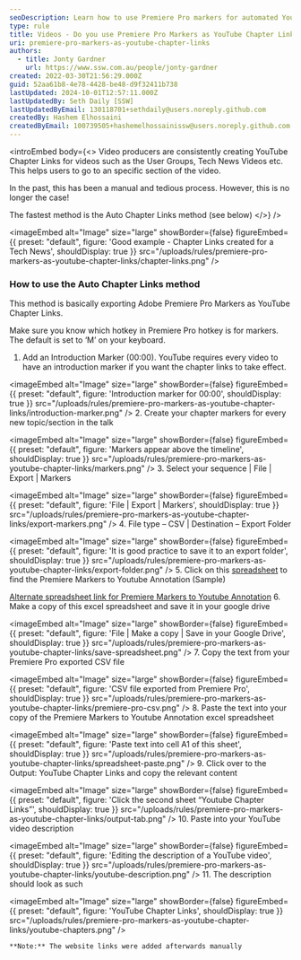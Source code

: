 ```yaml
---
seoDescription: Learn how to use Premiere Pro markers for automated YouTube chapter links, saving time on video organization
type: rule
title: Videos - Do you use Premiere Pro Markers as YouTube Chapter Links?
uri: premiere-pro-markers-as-youtube-chapter-links
authors:
  - title: Jonty Gardner
    url: https://www.ssw.com.au/people/jonty-gardner
created: 2022-03-30T21:56:29.000Z
guid: 52aa61b8-4e78-4428-be48-d9f32411b738
lastUpdated: 2024-10-01T12:57:11.000Z
lastUpdatedBy: Seth Daily [SSW]
lastUpdatedByEmail: 130118701+sethdaily@users.noreply.github.com
createdBy: Hashem Elhossaini
createdByEmail: 100739505+hashemelhossainissw@users.noreply.github.com
---
```

<introEmbed
  body={<>
Video producers are consistently creating YouTube Chapter Links for videos such as the User Groups, Tech News Videos etc. This helps users to go to an specific section of the video.

In the past, this has been a manual and tedious process. However, this is no longer the case!

The fastest method is the Auto Chapter Links method (see below)
  </>}
/>

<imageEmbed
  alt="Image"
  size="large"
  showBorder={false}
  figureEmbed={{
    preset: "default",
    figure: 'Good example - Chapter Links created for a Tech News',
    shouldDisplay: true
  }}
  src="/uploads/rules/premiere-pro-markers-as-youtube-chapter-links/chapter-links.png"
/>

### How to use the Auto Chapter Links method

This method is basically exporting Adobe Premiere Pro Markers as YouTube Chapter Links.

Make sure you know which hotkey in Premiere Pro hotkey is for markers. The default is set to ‘M’ on your keyboard.

1. Add an Introduction Marker (00:00). YouTube requires every video to have an introduction marker if you want the chapter links to take effect.
   
<imageEmbed
  alt="Image"
  size="large"
  showBorder={false}
  figureEmbed={{
    preset: "default",
    figure: 'Introduction marker for 00:00',
    shouldDisplay: true
  }}
  src="/uploads/rules/premiere-pro-markers-as-youtube-chapter-links/introduction-marker.png"
/>
2. Create your chapter markers for every new topic/section in the talk
   
<imageEmbed
  alt="Image"
  size="large"
  showBorder={false}
  figureEmbed={{
    preset: "default",
    figure: 'Markers appear above the timeline',
    shouldDisplay: true
  }}
  src="/uploads/rules/premiere-pro-markers-as-youtube-chapter-links/markers.png"
/>
3. Select your sequence | File | Export | Markers
   
<imageEmbed
  alt="Image"
  size="large"
  showBorder={false}
  figureEmbed={{
    preset: "default",
    figure: 'File | Export | Markers',
    shouldDisplay: true
  }}
  src="/uploads/rules/premiere-pro-markers-as-youtube-chapter-links/export-markers.png"
/>
4. File type – CSV | Destination – Export Folder
   
<imageEmbed
  alt="Image"
  size="large"
  showBorder={false}
  figureEmbed={{
    preset: "default",
    figure: 'It is good practice to save it to an export folder',
    shouldDisplay: true
  }}
  src="/uploads/rules/premiere-pro-markers-as-youtube-chapter-links/export-folder.png"
/>
5. Click on this [spreadsheet](https://docs.google.com/spreadsheets/d/1JumI4F9eIvolz31MB7wsIaqlwVdaa2ipNNcSO6Cv_OM/edit#gid=1066692544) to find the Premiere Markers to Youtube Annotation (Sample)

   [Alternate spreadsheet link for Premiere Markers to Youtube Annotation](https://docs.google.com/spreadsheets/d/1T58oqSCajCMkbpPuIi6lU4nVPFwYooQY9RiKOeDKu5c/edit?usp=sharing)
6. Make a copy of this excel spreadsheet and save it in your google drive
   
<imageEmbed
  alt="Image"
  size="large"
  showBorder={false}
  figureEmbed={{
    preset: "default",
    figure: 'File | Make a copy | Save in your Google Drive',
    shouldDisplay: true
  }}
  src="/uploads/rules/premiere-pro-markers-as-youtube-chapter-links/save-spreadsheet.png"
/>
7. Copy the text from your Premiere Pro exported CSV file
   
<imageEmbed
  alt="Image"
  size="large"
  showBorder={false}
  figureEmbed={{
    preset: "default",
    figure: 'CSV file exported from Premiere Pro',
    shouldDisplay: true
  }}
  src="/uploads/rules/premiere-pro-markers-as-youtube-chapter-links/premiere-pro-csv.png"
/>
8. Paste the text into your copy of the Premiere Markers to Youtube Annotation excel spreadsheet
   
<imageEmbed
  alt="Image"
  size="large"
  showBorder={false}
  figureEmbed={{
    preset: "default",
    figure: 'Paste text into cell A1 of this sheet',
    shouldDisplay: true
  }}
  src="/uploads/rules/premiere-pro-markers-as-youtube-chapter-links/spreadsheet-paste.png"
/>
9. Click over to the Output: YouTube Chapter Links and copy the relevant content
   
<imageEmbed
  alt="Image"
  size="large"
  showBorder={false}
  figureEmbed={{
    preset: "default",
    figure: 'Click the second sheet “Youtube Chapter Links”',
    shouldDisplay: true
  }}
  src="/uploads/rules/premiere-pro-markers-as-youtube-chapter-links/output-tab.png"
/>
10. Paste into your YouTube video description
    
<imageEmbed
  alt="Image"
  size="large"
  showBorder={false}
  figureEmbed={{
    preset: "default",
    figure: 'Editing the description of a YouTube video',
    shouldDisplay: true
  }}
  src="/uploads/rules/premiere-pro-markers-as-youtube-chapter-links/youtube-description.png"
/>
11. The description should look as such
    
<imageEmbed
  alt="Image"
  size="large"
  showBorder={false}
  figureEmbed={{
    preset: "default",
    figure: 'YouTube Chapter Links',
    shouldDisplay: true
  }}
  src="/uploads/rules/premiere-pro-markers-as-youtube-chapter-links/youtube-chapters.png"
/>

    **Note:** The website links were added afterwards manually
